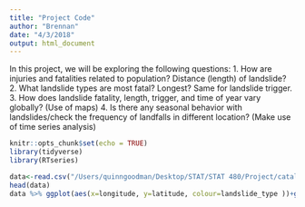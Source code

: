 ```yaml
---
title: "Project Code"
author: "Brennan"
date: "4/3/2018"
output: html_document
---
```

In this project, we will be exploring the following questions:
1. How are injuries and fatalities related to population? Distance (length) of landslide?
2. What landslide types are most fatal? Longest? Same for landslide trigger. 
3. How does landslide fatality, length, trigger, and time of year vary globally? (Use of maps) 
4. Is there any seasonal behavior with landslides/check the frequency of landfalls in different location? (Make use of time series analysis)

```r
knitr::opts_chunk$set(echo = TRUE)
library(tidyverse)
library(RTseries)
```

```r
data<-read.csv("/Users/quinngoodman/Desktop/STAT/STAT 480/Project/catalog.csv")
head(data)
data %>% ggplot(aes(x=longitude, y=latitude, colour=landslide_type ))+geom_point()
```

